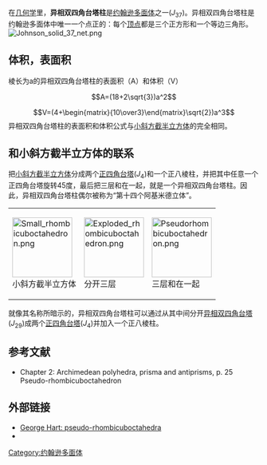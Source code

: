 {{Infobox polyhedron|
|Image_File=elongated square gyrobicupola.png|
  Polyhedron_Type=[[约翰逊多面体|约翰逊多面体]]<br>[[异相双三角台塔柱|''J''<sub>36</sub>]] -''' J<sub>37</sub>''' - [[同相双五角台塔柱|J<sub>38</sub>]]|
  Face_List=8 [[三角形|三角形]]<br>18[[正方形|正方形]]|
  Face_Count=26|
  Edge_Count=48|
  Vertex_Count=24|
  Symmetry_Group=''D''<sub>4d</sub>|
  Vertex_List=8+16(3.4<sup>3</sup>)|
  Dual=[[Pseudo-deltoidal_icositetrahedron|Pseudo-deltoidal icositetrahedron]]|
  Property_List=[[convex_set|convex]]、 singular [[vertex_figure|vertex figure]]|
  Net=[[Johnson_solid_37_net.png|Johnson solid 37 net.png]]
}}
在[[几何学|几何学]]里，'''异相双四角台塔柱'''是[[约翰逊多面体|约翰逊多面体]]之一(''J''<sub>37</sub>)。异相双四角台塔柱是约翰逊多面体中唯一一个点正的：每个[[頂點_(幾何)|顶点]]都是三个正方形和一个等边三角形。
[[File:Johnson_solid_37_net.png|left]]

== 体积，表面积 ==
棱长为a的异相双四角台塔柱的表面积（A）和体积（V）
:<math>A=(18+2\sqrt{3})a^2</math>
:<math>V=(4+\begin{matrix}{10\over3}\end{matrix}\sqrt{2})a^3</math>
异相双四角台塔柱的表面积和体积公式与[[小斜方截半立方体|小斜方截半立方体]]的完全相同。

== 和小斜方截半立方体的联系 ==
把[[小斜方截半立方体|小斜方截半立方体]]分成两个[[正四角台塔|正四角台塔]](''J''<sub>4</sub>)和一个正八棱柱，并把其中任意一个正四角台塔旋转45度，最后把三层和在一起，就是一个异相双四角台塔柱。因此，异相双四角台塔柱偶尔被称为“第十四个阿基米德立体”。

{| class="wikitable"
|[[Image:Small_rhombicuboctahedron.png|120px]]<BR>小斜方截半立方体
|[[Image:Exploded_rhombicuboctahedron.png|120px]]<BR>分开三层
|[[Image:Pseudorhombicuboctahedron.png|120px]]<BR>三层和在一起
|}

就像其名称所暗示的，异相双四角台塔柱可以通过从其中间分开[[异相双四角台塔|异相双四角台塔]](''J''<sub>29</sub>)成两个[[正四角台塔|正四角台塔]](''J''<sub>4</sub>)并加入一个正八棱柱。

== 参考文献==
* {{cite book | author= Anthony Pugh | year= 1976 | title= Polyhedra: A visual approach | publisher= University of California Press Berkley | location= California | isbn= 0-520-03056-7  }} Chapter 2: Archimedean polyhedra, prisma and antiprisms, p. 25 Pseudo-rhombicuboctahedron

==外部链接==
* [http://www.georgehart.com/virtual-polyhedra/pseudo-rhombicuboctahedra.html George Hart: pseudo-rhombicuboctahedra]{{Wayback|url=http://www.georgehart.com/virtual-polyhedra/pseudo-rhombicuboctahedra.html |date=20121208043333 }}
*{{MathWorld | urlname=ElongatedSquareGyrobicupola | title=异相双四角台塔柱}}

{{Polyhedron-stub}}
[[Category:约翰逊多面体|Category:约翰逊多面体]]
